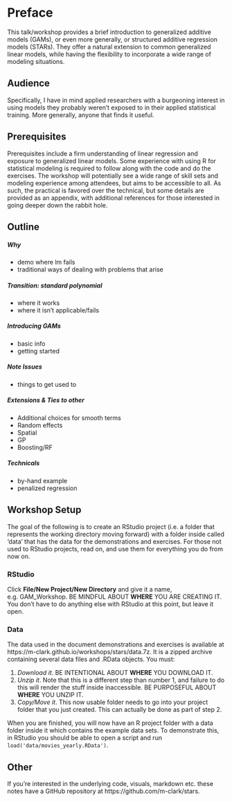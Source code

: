 
# Preface


This talk/workshop provides a brief introduction to <span class="emph">generalized additive models</span> (GAMs), or even more generally, or <span class="emph">structured additive regression</span> models (STARs).  They offer a natural extension to common generalized linear models, while having the flexibility to incorporate a wide range of modeling situations.

## Audience

Specifically, I have in mind applied researchers with a burgeoning interest in using models they probably weren't exposed to in their applied statistical training. More generally, anyone that finds it useful.  

## Prerequisites

Prerequisites include a firm understanding of linear regression and exposure to generalized linear models.  Some experience with using R for statistical modeling is required to follow along with the code and do the exercises. The workshop will potentially see a wide range of skill sets and modeling experience among attendees, but aims to be accessible to all.  As such, the practical is favored over the technical, but some details are provided as an appendix, with additional references for those interested in going deeper down the rabbit hole.


## Outline

##### Why

- demo where lm fails
- traditional ways of dealing with problems that arise

##### Transition: standard polynomial

- where it works
- where it isn't applicable/fails

##### Introducing GAMs

- basic info
- getting started

##### Note Issues

- things to get used to

##### Extensions & Ties to other

- Additional choices for smooth terms
- Random effects
- Spatial
- GP
- Boosting/RF


##### Technicals

- by-hand example
- penalized regression


## Workshop Setup

The goal of the following is to create an RStudio project (i.e. a folder that represents the working directory moving forward) with a folder inside called 'data' that has the data for the demonstrations and exercises.  For those not used to RStudio projects, read on, and use them for everything you do from now on.

### RStudio

Click **File/New Project/New Directory** and give it a name, e.g. GAM_Workshop.  BE MINDFUL ABOUT **WHERE** YOU ARE CREATING IT. You don't have to do anything else with RStudio at this point, but leave it open.

### Data

The data used in the document demonstrations and exercises is available at https://m-clark.github.io/workshops/stars/data.7z. It is a zipped archive containing several data files and .RData objects. You must: 

1. *Download it*. BE INTENTIONAL ABOUT **WHERE** YOU DOWNLOAD IT.
2. *Unzip it*.  Note that this is a different step than number 1, and failure to do this will render the stuff inside inaccessible. BE PURPOSEFUL ABOUT **WHERE** YOU UNZIP IT.
3. *Copy/Move it*. This now usable folder needs to go into your project folder that you just created. This can actually be done as part of step 2.

When you are finished, you will now have an R project folder with a data folder inside it which contains the example data sets.  To demonstrate this, in RStudio you should be able to open a script and run `load('data/movies_yearly.RData')`.


## Other

If you're interested in the underlying code, visuals, markdown etc. these notes have a GitHub repository at https://github.com/m-clark/stars.


